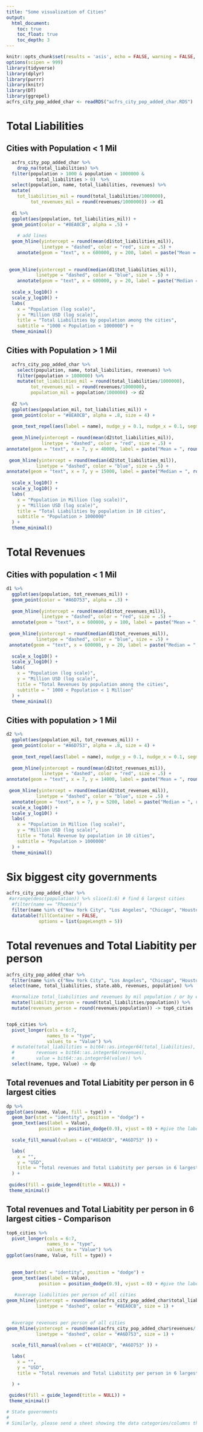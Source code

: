 ```yaml
---
title: "Some visualization of Cities"
output:
  html_document:
    toc: true
    toc_float: true
    toc_depth: 3
---
```


```r
knitr::opts_chunk$set(results = 'asis', echo = FALSE, warning = FALSE, message = FALSE)
options(scipen = 999)
library(tidyverse)
library(dplyr)
library(purrr)
library(knitr)
library(DT)
library(ggrepel)
acfrs_city_pop_added_char <- readRDS("acfrs_city_pop_added_char.RDS")
```


# Total Liabilities 
## Cities with Population < 1 Mil

```r

  acfrs_city_pop_added_char %>% 
    drop_na(total_liabilities) %>% 
  filter(population > 1000 & population < 1000000 &
           total_liabilities > 0)  %>% 
  select(population, name, total_liabilities, revenues) %>% 
  mutate(
    tot_liabilities_mil = round(total_liabilities/1000000),
         tot_revenues_mil = round(revenues/1000000)) -> d1
  
  d1 %>% 
  ggplot(aes(population, tot_liabilities_mil)) +
  geom_point(color = "#8EA0CB", alpha = .5) +
  
    # add lines 
  geom_hline(yintercept = round(mean(d1$tot_liabilities_mil)),
             linetype = "dashed", color = "red", size = .5) +
    annotate(geom = "text", x = 600000, y = 200, label = paste("Mean = ", round(mean(d1$tot_liabilities_mil)))) +
    
    
 geom_hline(yintercept = round(median(d1$tot_liabilities_mil)),
           linetype = "dashed", color = "blue", size = .5) +
    annotate(geom = "text", x = 600000, y = 20, label = paste("Median = ", round(median(d1$tot_liabilities_mil)))) +
    
  scale_x_log10() + 
  scale_y_log10() +
  labs(
    x = "Population (log scale)",
    y = "Million USD (log scale)",
    title = "Total Liabilities by population among the cities",
    subtitle = "1000 < Population < 1000000") +
  theme_minimal()
```
  
## Cities with Population > 1 Mil  

```r

  acfrs_city_pop_added_char %>% 
    select(population, name, total_liabilities, revenues) %>% 
    filter(population > 1000000) %>% 
    mutate(tot_liabilities_mil = round(total_liabilities/1000000),
         tot_revenues_mil = round(revenues/1000000),
         population_mil = population/1000000) -> d2 
  
  d2 %>%   
  ggplot(aes(population_mil, tot_liabilities_mil)) +
  geom_point(color = "#8EA0CB", alpha = .8, size = 4) +
    
  geom_text_repel(aes(label = name), nudge_y = 0.1, nudge_x = 0.1, segment.curvature = -0.1) +
  
  geom_hline(yintercept = round(mean(d2$tot_liabilities_mil)),
             linetype = "dashed", color = "red", size = .5) +
annotate(geom = "text", x = 7, y = 40000, label = paste("Mean = ", round(mean(d2$tot_liabilities_mil)))) +
  
 geom_hline(yintercept = round(median(d2$tot_liabilities_mil)),
           linetype = "dashed", color = "blue", size = .5) +
annotate(geom = "text", x = 7, y = 15000, label = paste("Median = ", round(median(d2$tot_liabilities_mil)))) +
    
  scale_x_log10() + 
  scale_y_log10() +
  labs(
    x = "Population in Million (log scale))",
    y = "Million USD (log scale)",
    title = "Total Liabilities by population in 10 cities",
    subtitle = "Population > 1000000"
  ) +
  theme_minimal()
```

# Total Revenues 
## Cities with population < 1 Mil

```r
d1 %>% 
  ggplot(aes(population, tot_revenues_mil)) +
  geom_point(color = "#A6D753", alpha = .3) +
  
  geom_hline(yintercept = round(mean(d1$tot_revenues_mil)),
             linetype = "dashed", color = "red", size = .5) +
  annotate(geom = "text", x = 600000, y = 100, label = paste("Mean = ", round(mean(d1$tot_revenues_mil)))) +
  
 geom_hline(yintercept = round(median(d1$tot_revenues_mil)),
           linetype = "dashed", color = "blue", size = .5) +
 annotate(geom = "text", x = 600000, y = 20, label = paste("Median = ", round(median(d1$tot_revenues_mil)))) +
  
  scale_x_log10() + 
  scale_y_log10() +
  labs(
    x = "Population (log scale)",
    y = "Million USD (log scale)",
    title = "Total Revenues by population among the cities",
    subtitle = " 1000 < Population < 1 Million"
  ) +
  theme_minimal()
```

## Cities with population > 1 Mil
```r

d2 %>%   
  ggplot(aes(population_mil, tot_revenues_mil)) +
  geom_point(color = "#A6D753", alpha = .8, size = 4) +
    
  geom_text_repel(aes(label = name), nudge_y = 0.1, nudge_x = 0.1, segment.curvature = -0.1) +
  
  geom_hline(yintercept = round(mean(d2$tot_revenues_mil)),
             linetype = "dashed", color = "red", size = .5) +
annotate(geom = "text", x = 7, y = 14000, label = paste("Mean = ", round(mean(d2$tot_revenues_mil)))) +
  
 geom_hline(yintercept = round(median(d2$tot_revenues_mil)),
           linetype = "dashed", color = "blue", size = .5) +
  annotate(geom = "text", x = 7, y = 5200, label = paste("Median = ", round(median(d2$tot_revenues_mil)))) +
  scale_x_log10() + 
  scale_y_log10() +
  labs(
    x = "Population in Million (log scale)",
    y = "Million USD (log scale)",
    title = "Total Revenue by population in 10 cities",
    subtitle = "Population > 1000000"
  ) +
  theme_minimal()
```

# Six biggest city governments

```r

acfrs_city_pop_added_char %>% 
 #arrange(desc(population)) %>% slice(1:6) # find 6 largest cities
  #filter(name == "Phoenix")
  filter(name %in% c("New York City", "Los Angeles", "Chicago", "Houston", "Philadelphia", "Phoenix") & !state.abb %in% c("TN", "OR")) %>% 
  datatable(fillContainer = FALSE, 
            options = list(pageLength = 5))
```

# Total revenues and Total Liabitity per person

```r

acfrs_city_pop_added_char %>% 
  filter(name %in% c("New York City", "Los Angeles", "Chicago", "Houston", "Phoenix", "Philadelphia") & !state.abb %in% c("TN", "OR")) %>% # Philadelphia of PA, not TN; Phoenix of AZ, not OR
 select(name, total_liabilities, state.abb, revenues, population) %>%

  #normalize total_liabilities and revenues by mil population / or by each person
  mutate(liability_person = round(total_liabilities/population)) %>%
  mutate(revenues_person = round(revenues/population)) -> top6_cities


top6_cities %>%
  pivot_longer(cols = 6:7,
               names_to = "type",
               values_to = "Value") %>%
  # mutate(total_liabilities = bit64::as.integer64(total_liabilities),
  #        revenues = bit64::as.integer64(revenues), 
  #        value = bit64::as.integer64(value)) %>% 
  select(name, type, Value) -> dp

```

## Total revenues and Total Liabitity per person in 6 largest cities
```r
dp %>% 
ggplot(aes(name, Value, fill = type)) +
  geom_bar(stat = "identity", position = "dodge") +
  geom_text(aes(label = Value), 
            position = position_dodge(0.9), vjust = 0) + #give the labels the virtual with
  
  scale_fill_manual(values = c("#8EA0CB", "#A6D753" )) +

  labs(
    x = "",
    y = "USD",
    title = "Total revenues and Total Liabitity per person in 6 largest cities"
  ) +
        
 guides(fill = guide_legend(title = NULL)) +
 theme_minimal()

```
## Total revenues and Total Liabitity per person in 6 largest cities - Comparison 
```r
top6_cities %>%
  pivot_longer(cols = 6:7,
               names_to = "type",
               values_to = "Value") %>%
ggplot(aes(name, Value, fill = type)) +
  
 
  geom_bar(stat = "identity", position = "dodge") +
  geom_text(aes(label = Value), 
            position = position_dodge(0.9), vjust = 0) + #give the labels the virtual with
  
   #average liabilities per person of all cities
geom_hline(yintercept = round(mean(acfrs_city_pop_added_char$total_liabilities/ acfrs_city_pop_added_char$population)),
           linetype = "dashed", color = "#8EA0CB", size = 1) +

  
  #average revenues per person of all cities
geom_hline(yintercept = round(mean(acfrs_city_pop_added_char$revenues/ acfrs_city_pop_added_char$population)),
           linetype = "dashed", color = "#A6D753", size = 1) +
  
  scale_fill_manual(values = c("#8EA0CB", "#A6D753" )) +

  labs(
    x = "",
    y = "USD",
    title = "Total revenues and Total Liabitity per person in 6 largest cities\nComparison with average values of all cities",

  ) +
        
 guides(fill = guide_legend(title = NULL)) +
 theme_minimal()

```


```r
# State governments
# 
# Similarly, please send a sheet showing the data categories/columns that all state governments could be compared across by using big states like California, Texas, Florida, and New York to give us examples. 
```

